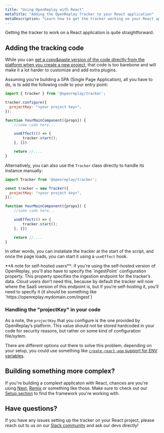 ```yaml
---
title: "Using OpenReplay with React"
metaTitle: "Adding the OpenReplay Tracker to your React application"
metaDescription: "Learn how to get the tracker working on your React application"
---
```


Getting the tracker to work on a React application is quite straightforward. 

## Adding the tracking code

While you can [get a copy&paste version of the code directly from the platform when you create a new project](/using-or/snippet#getting-the-snippet), that code is too barebone and will make it a lot harder to customize and add extra plugins.

Assuming you're building a SPA (Single Page Application), all you have to do, is to add the following code to your entry point:

```jsx
import { tracker } from '@openreplay/tracker';

tracker.configure({
  projectKey: "<your project key>",  
});

function YourMainComponent({props}) {
    //some code here...

    useEffect(() => {
        tracker.start();
    }, [])

    return //....
}
```

Alternatively, you can also use the `Tracker` class directly to handle its instance manually:

```jsx
import Tracker from '@openreplay/tracker';

const tracker = new Tracker({
  projectKey: "<your project key>",  
});

function YourMainComponent({props}) {
    //some code here...

    useEffect(() => {
        tracker.start();
    }, [])

    return //....
}
```

In other words, you can instatiate the tracker at the start of the script, and once the page loads, you can start it using a `useEffect` hook.

<Aside type="tip">
**A note for self-hosted users**: if you're using the self-hosted version of OpenReplay, you'll also have to specify the `ingestPoint` configuration property. 
This property specifies the ingestion endpoint for the tracker’s data. Cloud users don’t need this, 
because by default the tracker will now where the SaaS version of this endpoint is, but if you’re self-hosting it, you’ll need to specify it 
(it should be something like `https://openreplay.mydomain.com/ingest`) 
</Aside>

### Handling the "projectKey" in your code

As a note, the `projectKey` that you configure is the one provided by OpenReplay’s platform. This value should not be stored hardcoded in your code for security reasons, but rather on some kind of configuration file/sytem.

There are different options out there to solve this problem, depending on your setup, you could use something like [`create-react-app` support for ENV variables](https://create-react-app.dev/docs/adding-custom-environment-variables/).

## Building something more complex?
If you're building a complext applicaton with React, chances are you're using [Next](/using-or/next), [Remix](/using-or/remix) or something like those. Make sure to check out our [Setup section](/using-or) to find the framework you're working with.

## Have questions?

If you have any issues setting up the tracker on your React project, please reach out to us on our [Slack community](https://slack.openreplay.com/) and ask our devs directly!
